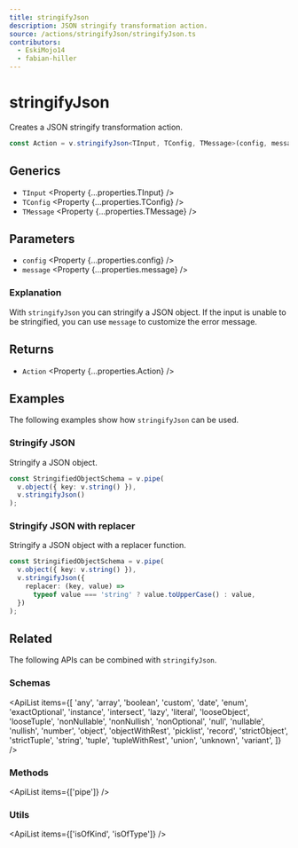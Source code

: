 ```yaml
---
title: stringifyJson
description: JSON stringify transformation action.
source: /actions/stringifyJson/stringifyJson.ts
contributors:
  - EskiMojo14
  - fabian-hiller
---
```



# stringifyJson

Creates a JSON stringify transformation action.

```ts
const Action = v.stringifyJson<TInput, TConfig, TMessage>(config, message);
```

## Generics

- `TInput` <Property {...properties.TInput} />
- `TConfig` <Property {...properties.TConfig} />
- `TMessage` <Property {...properties.TMessage} />

## Parameters

- `config` <Property {...properties.config} />
- `message` <Property {...properties.message} />

### Explanation

With `stringifyJson` you can stringify a JSON object. If the input is unable to be stringified, you can use `message` to customize the error message.

## Returns

- `Action` <Property {...properties.Action} />

## Examples

The following examples show how `stringifyJson` can be used.

### Stringify JSON

Stringify a JSON object.

```ts
const StringifiedObjectSchema = v.pipe(
  v.object({ key: v.string() }),
  v.stringifyJson()
);
```

### Stringify JSON with replacer

Stringify a JSON object with a replacer function.

```ts
const StringifiedObjectSchema = v.pipe(
  v.object({ key: v.string() }),
  v.stringifyJson({
    replacer: (key, value) =>
      typeof value === 'string' ? value.toUpperCase() : value,
  })
);
```

## Related

The following APIs can be combined with `stringifyJson`.

### Schemas

<ApiList
  items={[
    'any',
    'array',
    'boolean',
    'custom',
    'date',
    'enum',
    'exactOptional',
    'instance',
    'intersect',
    'lazy',
    'literal',
    'looseObject',
    'looseTuple',
    'nonNullable',
    'nonNullish',
    'nonOptional',
    'null',
    'nullable',
    'nullish',
    'number',
    'object',
    'objectWithRest',
    'picklist',
    'record',
    'strictObject',
    'strictTuple',
    'string',
    'tuple',
    'tupleWithRest',
    'union',
    'unknown',
    'variant',
  ]}
/>

### Methods

<ApiList items={['pipe']} />

### Utils

<ApiList items={['isOfKind', 'isOfType']} />
